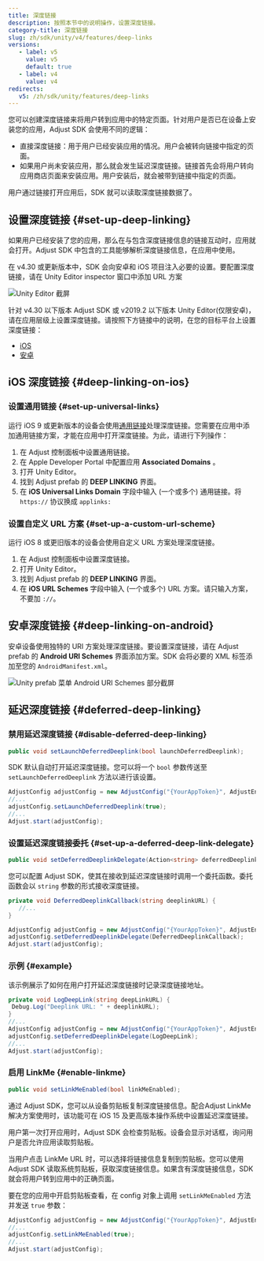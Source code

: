 ```yaml
---
title: 深度链接
description: 按照本节中的说明操作，设置深度链接。
category-title: 深度链接
slug: zh/sdk/unity/v4/features/deep-links
versions:
   - label: v5
     value: v5
     default: true
   - label: v4
     value: v4
redirects:
   v5: /zh/sdk/unity/features/deep-links
---
```


您可以创建深度链接来将用户转到应用中的特定页面。针对用户是否已在设备上安装您的应用，Adjust SDK 会使用不同的逻辑：

-  直接深度链接：用于用户已经安装应用的情况。用户会被转向链接中指定的页面。
-  如果用户尚未安装应用，那么就会发生延迟深度链接。链接首先会将用户转向应用商店页面来安装应用。用户安装后，就会被带到链接中指定的页面。

用户通过链接打开应用后，SDK 就可以读取深度链接数据了。

## 设置深度链接 {#set-up-deep-linking}

如果用户已经安装了您的应用，那么在与包含深度链接信息的链接互动时，应用就会打开。Adjust SDK 中包含的工具能够解析深度链接信息，在应用中使用。

在 v4\.30 或更新版本中，SDK 会向安卓和 iOS 项目注入必要的设置。要配置深度链接，请在 Unity Editor inspector 窗口中添加 URL 方案

![Unity Editor 截屏](@images/unity/deep-links/1-editor.png)

针对 v4\.30 以下版本 Adjust SDK 或 v2019\.2 以下版本 Unity Editor\(仅限安卓\)，请在应用层级上设置深度链接。请按照下方链接中的说明，在您的目标平台上设置深度链接：

-  [iOS](/zh/sdk/ios/features/deep-links)
-  [安卓](/zh/sdk/android/features/deep-links)

## iOS 深度链接 {#deep-linking-on-ios}

### 设置通用链接 {#set-up-universal-links}

运行 iOS 9 或更新版本的设备会使用[通用链接](https://developer.apple.com/library/ios/documentation/General/Conceptual/AppSearch/UniversalLinks.html)处理深度链接。您需要在应用中添加通用链接方案，才能在应用中打开深度链接。为此，请进行下列操作：

1. 在 Adjust 控制面板中设置通用链接。
2. 在 Apple Developer Portal 中配置应用 **Associated Domains** 。
3. 打开 Unity Editor。
4. 找到 Adjust prefab 的 **DEEP LINKING** 界面。
5. 在 **iOS Universal Links Domain** 字段中输入 \(一个或多个\) 通用链接。将 `https://` 协议换成 `applinks:`

### 设置自定义 URL 方案 {#set-up-a-custom-url-scheme}

运行 iOS 8 或更旧版本的设备会使用自定义 URL 方案处理深度链接。

1. 在 Adjust 控制面板中设置深度链接。
2. 打开 Unity Editor。
3. 找到 Adjust prefab 的 **DEEP LINKING** 界面。
4. 在 **iOS URL Schemes** 字段中输入 \(一个或多个\) URL 方案。请只输入方案，不要加 `://`。

## 安卓深度链接 {#deep-linking-on-android}

安卓设备使用独特的 URI 方案处理深度链接。要设置深度链接，请在 Adjust prefab 的 **Android URI Schemes** 界面添加方案。SDK 会将必要的 XML 标签添加至您的 `AndroidManifest.xml`。

![Unity prefab 菜单 Android URI Schemes 部分截屏](@images/unity/deep-links/2-uri-schemes.png)

## 延迟深度链接 {#deferred-deep-linking}

### 禁用延迟深度链接 {#disable-deferred-deep-linking}

<CodeBlock title="方法签名">

```cs
public void setLaunchDeferredDeeplink(bool launchDeferredDeeplink);
```

</CodeBlock>

SDK 默认自动打开延迟深度链接。您可以将一个 `bool` 参数传送至 `setLaunchDeferredDeeplink` 方法以进行该设置。

```cs
AdjustConfig adjustConfig = new AdjustConfig("{YourAppToken}", AdjustEnvironment.Sandbox);
//...
adjustConfig.setLaunchDeferredDeeplink(true);
//...
Adjust.start(adjustConfig);
```

### 设置延迟深度链接委托 {#set-up-a-deferred-deep-link-delegate}

<CodeBlock title="方法签名">

```cs
public void setDeferredDeeplinkDelegate(Action<string> deferredDeeplinkDelegate, string sceneName = "Adjust");
```

</CodeBlock>

您可以配置 Adjust SDK，使其在接收到延迟深度链接时调用一个委托函数。委托函数会以 `string` 参数的形式接收深度链接。

```cs
private void DeferredDeeplinkCallback(string deeplinkURL) {
   //...
}

AdjustConfig adjustConfig = new AdjustConfig("{YourAppToken}", AdjustEnvironment.Sandbox);
adjustConfig.setDeferredDeeplinkDelegate(DeferredDeeplinkCallback);
Adjust.start(adjustConfig);
```

### 示例 {#example}

该示例展示了如何在用户打开延迟深度链接时记录深度链接地址。

```cs
private void LogDeepLink(string deepLinkURL) {
 Debug.Log("Deeplink URL: " + deeplinkURL);
}
//...
AdjustConfig adjustConfig = new AdjustConfig("{YourAppToken}", AdjustEnvironment.Sandbox);
adjustConfig.setDeferredDeeplinkDelegate(LogDeepLink);
//...
Adjust.start(adjustConfig);
```

### 启用 LinkMe {#enable-linkme}

<CodeBlock title="方法签名">

```cs
public void setLinkMeEnabled(bool linkMeEnabled);
```

</CodeBlock>

通过 Adjust SDK，您可以从设备剪贴板复制深度链接信息。配合Adjust LinkMe 解决方案使用时，该功能可在 iOS 15 及更高版本操作系统中设置延迟深度链接。

<Callout type="important">

用户第一次打开应用时，Adjust SDK 会检查剪贴板。设备会显示对话框，询问用户是否允许应用读取剪贴板。

</Callout>

当用户点击 LinkMe URL 时，可以选择将链接信息复制到剪贴板。您可以使用 Adjust SDK 读取系统剪贴板，获取深度链接信息。如果含有深度链接信息，SDK 就会将用户转到应用中的正确页面。

要在您的应用中开启剪贴板查看，在 config 对象上调用 `setLinkMeEnabled` 方法并发送 `true` 参数：

```cs
AdjustConfig adjustConfig = new AdjustConfig("{YourAppToken}", AdjustEnvironment.Sandbox, true);
//...
adjustConfig.setLinkMeEnabled(true);
//...
Adjust.start(adjustConfig);
```
